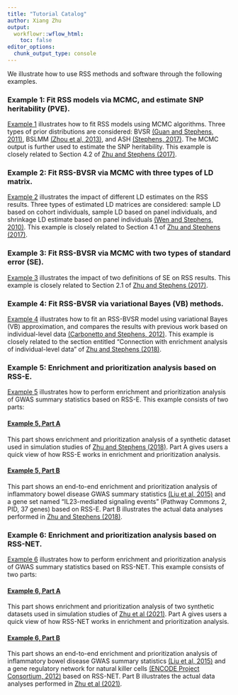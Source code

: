 ```yaml
---
title: "Tutorial Catalog"
author: Xiang Zhu
output:
  workflowr::wflow_html:
    toc: false
editor_options:
  chunk_output_type: console
---
```


[Zhu and Stephens (2017)]: https://dx.doi.org/10.1214/17-AOAS1046
[Zhu and Stephens (2018)]: https://doi.org/10.1038/s41467-018-06805-x
[Zhu et al (2021)]: https://doi.org/10.1038/s41467-021-22588-0

We illustrate how to use RSS methods and software through the following examples.

### Example 1: Fit RSS models via MCMC, and estimate SNP heritability (PVE).

[Example 1](example_1.html) illustrates how to fit RSS models using MCMC
algorithms. Three types of prior distributions are considered:
BVSR [(Guan and Stephens, 2011)](https://projecteuclid.org/euclid.aoas/1318514285),
BSLMM [(Zhou et al, 2013)](https://doi.org/10.1371/journal.pgen.1003264),
and ASH [(Stephens, 2017)](https://doi.org/10.1093/biostatistics/kxw041).
The MCMC output is further used to estimate the SNP heritability.
This example is closely related to Section 4.2 of [Zhu and Stephens (2017)][]. 

### Example 2: Fit RSS-BVSR via MCMC with three types of LD matrix.

[Example 2](example_2.html) illustrates the impact of different LD estimates on the
RSS results. Three types of estimated LD matrices are considered:
sample LD based on cohort individuals, sample LD based on panel individuals,
and shrinkage LD estimate based on panel individuals
[(Wen and Stephens, 2010)](https://www.ncbi.nlm.nih.gov/pubmed/21479081).
This example is closely related to Section 4.1 of [Zhu and Stephens (2017)][]. 

### Example 3: Fit RSS-BVSR via MCMC with two types of standard error (SE).

[Example 3](example_3.html) illustrates the impact of two definitions of SE on RSS results.
This example is closely related to Section 2.1 of [Zhu and Stephens (2017)][].  

### Example 4: Fit RSS-BVSR via variational Bayes (VB) methods.

[Example 4](example_4.html) illustrates how to fit an RSS-BVSR model using
variational Bayes (VB) approximation, and compares the results with
previous work based on individual-level data
[(Carbonetto and Stephens, 2012)](https://projecteuclid.org/euclid.ba/1339616726).
This example is closely related to the section entitled
"Connection with enrichment analysis of individual-level data" of [Zhu and Stephens (2018)][].

### Example 5: Enrichment and prioritization analysis based on RSS-E.

[Example 5](example_5.html) illustrates how to perform
enrichment and prioritization analysis of GWAS summary statistics
based on RSS-E. This example consists of two parts:

#### [Example 5, Part A](example_5a.html)

This part shows enrichment and prioritization analysis of a synthetic dataset
used in simulation studies of [Zhu and Stephens (2018)][].
Part A gives users a quick view of how RSS-E works in enrichment and prioritization analysis.

#### [Example 5, Part B](example_5b.html)

This part shows an end-to-end enrichment and prioritization analysis of
inflammatory bowel disease GWAS summary statistics
[(Liu et al, 2015)](https://www.ncbi.nlm.nih.gov/pubmed/26192919)
and a gene set named "IL23-mediated signaling events" (Pathway Commons 2, PID, 37 genes) based on RSS-E.
Part B illustrates the actual data analyses performed in [Zhu and Stephens (2018)][].

### Example 6: Enrichment and prioritization analysis based on RSS-NET.

[Example 6](https://suwonglab.github.io/rss-net/) illustrates
how to perform enrichment and prioritization analysis of GWAS
summary statistics based on RSS-NET. This example consists of two parts:

#### [Example 6, Part A](https://suwonglab.github.io/rss-net/wtccc_bcell.html)

This part shows enrichment and prioritization analysis of two synthetic datasets
used in simulation studies of [Zhu et al (2021)][].
Part A gives users a quick view of how RSS-NET works in enrichment and prioritization analysis.

#### [Example 6, Part B](https://suwonglab.github.io/rss-net/ibd2015_nkcell.html)

This part shows an end-to-end enrichment and prioritization analysis of
inflammatory bowel disease GWAS summary statistics
[(Liu et al, 2015)](https://www.ncbi.nlm.nih.gov/pubmed/26192919)
and a gene regulatory network for natural killer cells
[(ENCODE Project Consortium, 2012)](https://pubmed.ncbi.nlm.nih.gov/22955616) based on RSS-NET.
Part B illustrates the actual data analyses performed in [Zhu et al (2021)][].
